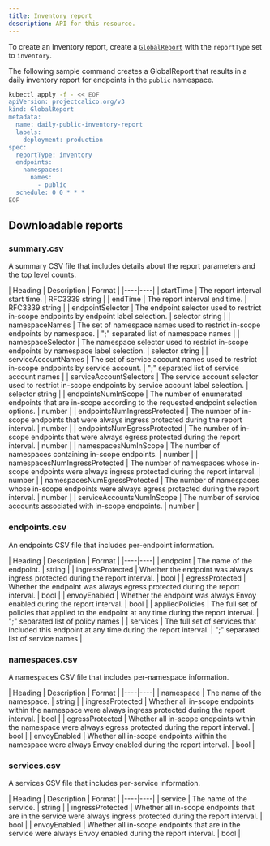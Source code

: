 ```yaml
---
title: Inventory report
description: API for this resource. 
---
```


To create an Inventory report, create a [`GlobalReport`](../globalreport.mdx) with the `reportType`
set to `inventory`.

The following sample command creates a GlobalReport that results in a daily inventory report for
endpoints in the `public` namespace.

```bash
kubectl apply -f - << EOF
apiVersion: projectcalico.org/v3
kind: GlobalReport
metadata:
  name: daily-public-inventory-report
  labels:
    deployment: production
spec:
  reportType: inventory
  endpoints:
    namespaces:
      names:
        - public
  schedule: 0 0 * * *
EOF
```

## Downloadable reports

### summary.csv

A summary CSV file that includes details about the report parameters and the top level counts.

| Heading | Description | Format |
|----|----|
| startTime                     | The report interval start time. | RFC3339 string |
| endTime                       | The report interval end time. | RFC3339 string |
| endpointSelector              | The endpoint selector used to restrict in-scope endpoints by endpoint label selection. | selector string |
| namespaceNames                | The set of namespace names used to restrict in-scope endpoints by namespace. | ";" separated list of namespace names |
| namespaceSelector             | The namespace selector used to restrict in-scope endpoints by namespace label selection. | selector string |
| serviceAccountNames           | The set of service account names used to restrict in-scope endpoints by service account. | ";" separated list of service account names |
| serviceAccountSelectors       | The service account selector used to restrict in-scope endpoints by service account label selection. | selector string |
| endpointsNumInScope           | The number of enumerated endpoints that are in-scope according to the requested endpoint selection options. | number |
| endpointsNumIngressProtected  | The number of in-scope endpoints that were always ingress protected during the report interval. | number |
| endpointsNumEgressProtected   | The number of in-scope endpoints that were always egress protected during the report interval. | number |
| namespacesNumInScope          | The number of namespaces containing in-scope endpoints. | number |
| namespacesNumIngressProtected | The number of namespaces whose in-scope endpoints were always ingress protected during the report interval. | number |
| namespacesNumEgressProtected  | The number of namespaces whose in-scope endpoints were always egress protected during the report interval. | number |
| serviceAccountsNumInScope     | The number of service accounts associated with in-scope endpoints. | number |

### endpoints.csv

An endpoints CSV file that includes per-endpoint information.

| Heading | Description | Format |
|----|----|
| endpoint         | The name of the endpoint. | string |
| ingressProtected | Whether the endpoint was always ingress protected during the report interval. | bool |
| egressProtected  | Whether the endpoint was always egress protected during the report interval. | bool |
| envoyEnabled     | Whether the endpoint was always Envoy enabled during the report interval. | bool |
| appliedPolicies  | The full set of policies that applied to the endpoint at any time during the report interval. | ";" separated list of policy names |
| services         | The full set of services that included this endpoint at any time during the report interval. | ";" separated list of service names |

### namespaces.csv

A namespaces CSV file that includes per-namespace information.

| Heading | Description | Format |
|----|----|
| namespace        | The name of the namespace. | string |
| ingressProtected | Whether all in-scope endpoints within the namespace were always ingress protected during the report interval. | bool |
| egressProtected  | Whether all in-scope endpoints within the namespace were always egress protected during the report interval. | bool |
| envoyEnabled     | Whether all in-scope endpoints within the namespace were always Envoy enabled during the report interval. | bool |

### services.csv

A services CSV file that includes per-service information.

| Heading | Description | Format |
|----|----|
| service          | The name of the service. | string |
| ingressProtected | Whether all in-scope endpoints that are in the service were always ingress protected during the report interval. | bool |
| envoyEnabled     | Whether all in-scope endpoints that are in the service were always Envoy enabled during the report interval. | bool |
